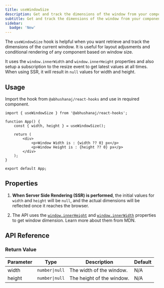 ```yaml
---
title: useWindowSize
description: Get and track the dimensions of the window from your component.
subtitle: Get and track the dimensions of the window from your component.
sidebar:
  badge: 'New'
---
```



The `useWindowSize` hook is helpful when you want retrieve and track the dimensions of the current window. It is useful for layout adjusments and conditional rendering of any component based on window size.

It uses the `window.innerWidth` and `window.innerHeight` properties and also setup a subscription to the resize event to get latest values at all times.
When using SSR, it will result in `null` values for width and height.

<DemoWrapper title="useWindowSize">
	<Example client:load />
</DemoWrapper>

## Usage

Import the hook from `@abhushanaj/react-hooks` and use in required component.

```tsx title="./src/App.tsx" ins={1,4, 8-9}
import { useWindowSize } from '@abhushanaj/react-hooks';

function App() {
	const { width, height } = useWindowSize();

	return (
		<div>
			<p>Window Width is : {width ?? 0} px</p>
			<p>Window Height is : {height ?? 0} px</p>
		</div>
	);
}

export default App;
```

## Properties

1. **When Server Side Rendering (SSR) is performed**, the initial values for `width` and `height` will be `null`, and the actual dimensions will be reflected once it reaches the browser.

2. The API uses the [`window.innerHeight`](https://developer.mozilla.org/en-US/docs/Web/API/Window/innerHeight) and [`window.innerWidth`](https://developer.mozilla.org/en-US/docs/Web/API/Window/innerWidth) properties to get window dimension. Learn more about them from MDN.

## API Reference

### Return Value

| Parameter | Type           | Description               | Default |
| --------- | -------------- | ------------------------- | ------- |
| width     | `number\|null` | The width of the window.  | N/A     |
| height    | `number\|null` | The height of the window. | N/A     |
